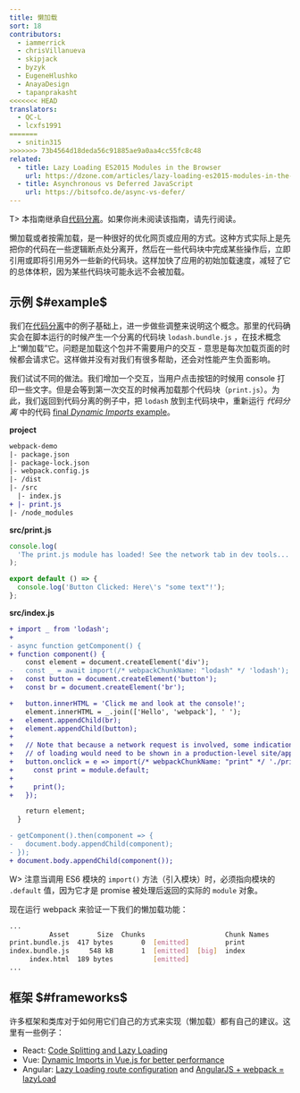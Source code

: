 ```yaml
---
title: 懒加载
sort: 18
contributors:
  - iammerrick
  - chrisVillanueva
  - skipjack
  - byzyk
  - EugeneHlushko
  - AnayaDesign
  - tapanprakasht
<<<<<<< HEAD
translators:
  - QC-L
  - lcxfs1991
=======
  - snitin315
>>>>>>> 73b4564d18deda56c91885ae9a0aa4cc55fc8c48
related:
  - title: Lazy Loading ES2015 Modules in the Browser
    url: https://dzone.com/articles/lazy-loading-es2015-modules-in-the-browser
  - title: Asynchronous vs Deferred JavaScript
    url: https://bitsofco.de/async-vs-defer/
---
```


T> 本指南继承自[代码分离](/guides/code-splitting)。如果你尚未阅读该指南，请先行阅读。

懒加载或者按需加载，是一种很好的优化网页或应用的方式。这种方式实际上是先把你的代码在一些逻辑断点处分离开，然后在一些代码块中完成某些操作后，立即引用或即将引用另外一些新的代码块。这样加快了应用的初始加载速度，减轻了它的总体体积，因为某些代码块可能永远不会被加载。

## 示例 $#example$

我们在[代码分离](/guides/code-splitting#dynamic-imports)中的例子基础上，进一步做些调整来说明这个概念。那里的代码确实会在脚本运行的时候产生一个分离的代码块 `lodash.bundle.js` ，在技术概念上“懒加载”它。问题是加载这个包并不需要用户的交互 - 意思是每次加载页面的时候都会请求它。这样做并没有对我们有很多帮助，还会对性能产生负面影响。

我们试试不同的做法。我们增加一个交互，当用户点击按钮的时候用 console 打印一些文字。但是会等到第一次交互的时候再加载那个代码块（`print.js`）。为此，我们返回到代码分离的例子中，把 `lodash` 放到主代码块中，重新运行 _代码分离_ 中的代码 [final _Dynamic Imports_ example](/guides/code-splitting#dynamic-imports)。

**project**

```diff
webpack-demo
|- package.json
|- package-lock.json
|- webpack.config.js
|- /dist
|- /src
  |- index.js
+ |- print.js
|- /node_modules
```

**src/print.js**

```js
console.log(
  'The print.js module has loaded! See the network tab in dev tools...'
);

export default () => {
  console.log('Button Clicked: Here\'s "some text"!');
};
```

**src/index.js**

```diff
+ import _ from 'lodash';
+
- async function getComponent() {
+ function component() {
    const element = document.createElement('div');
-   const _ = await import(/* webpackChunkName: "lodash" */ 'lodash');
+   const button = document.createElement('button');
+   const br = document.createElement('br');

+   button.innerHTML = 'Click me and look at the console!';
    element.innerHTML = _.join(['Hello', 'webpack'], ' ');
+   element.appendChild(br);
+   element.appendChild(button);
+
+   // Note that because a network request is involved, some indication
+   // of loading would need to be shown in a production-level site/app.
+   button.onclick = e => import(/* webpackChunkName: "print" */ './print').then(module => {
+     const print = module.default;
+
+     print();
+   });

    return element;
  }

- getComponent().then(component => {
-   document.body.appendChild(component);
- });
+ document.body.appendChild(component());
```

W> 注意当调用 ES6 模块的 `import()` 方法（引入模块）时，必须指向模块的 `.default` 值，因为它才是 promise 被处理后返回的实际的 `module` 对象。

现在运行 webpack 来验证一下我们的懒加载功能：

```bash
...
          Asset       Size  Chunks                    Chunk Names
print.bundle.js  417 bytes       0  [emitted]         print
index.bundle.js     548 kB       1  [emitted]  [big]  index
     index.html  189 bytes          [emitted]
...
```

## 框架 $#frameworks$

许多框架和类库对于如何用它们自己的方式来实现（懒加载）都有自己的建议。这里有一些例子：

- React: [Code Splitting and Lazy Loading](https://reactjs.org/docs/code-splitting.html)
- Vue: [Dynamic Imports in Vue.js for better performance](https://vuedose.tips/tips/dynamic-imports-in-vue-js-for-better-performance/)
- Angular: [Lazy Loading route configuration](https://angular.io/guide/router#milestone-6-asynchronous-routing) and [AngularJS + webpack = lazyLoad](https://medium.com/@var_bin/angularjs-webpack-lazyload-bb7977f390dd)
